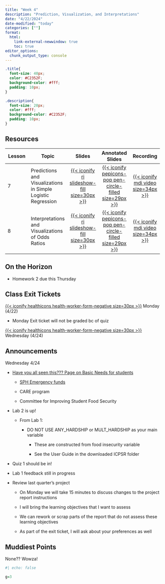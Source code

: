```yaml
---
title: "Week 4"
description: "Prediction, Visualization, and Interpretations"
date: "4/22/2024"
date-modified: "today"
categories: [""]
format: 
  html:
    link-external-newwindow: true
    toc: true
editor_options: 
  chunk_output_type: console
---
```


```css
.title{
  font-size: 40px;
  color: #C2352F;
  background-color: #fff;
  padding: 10px;
}

.description{
  font-size: 20px;
  color: #fff;
  background-color: #C2352F;
  padding: 10px;
}
```

## Resources

| Lesson | Topic                                                        |                                                                Slides                                                                |                                                                    Annotated Slides                                                                     |                                                               Recording                                                                |
|-------------|-------------|:-------------:|:---------------:|:-------------:|
| 7      | Predictions and Visualizations in Simple Logistic Regression |            [[{{< iconify ri slideshow-fill size=30px >}}](/lectures/07_Pred_Viz/07_Pred_Viz.qmd)]{style="color:#f8f5f0;"}            |            [[{{< iconify pepicons-pop pen-circle-filled size=29px >}}](/lectures/07_Pred_Viz/07_Pred_Viz_notes.pdf)]{style="color:#f8f5f0;"}            | [[{{< iconify mdi video size=34px >}}](https://echo360.org/media/fc43f521-fc2c-456d-a443-8dd8ee1e8a3e/public)]{style="color:#f8f5f0;"} |
| 8      | Interpretations and Visualizations of Odds Ratios            | [[{{< iconify ri slideshow-fill size=30px >}}](/lectures/08_Interpretations_SLR/08_Interpretations_SLR.qmd)]{style="color:#f8f5f0;"} | [[{{< iconify pepicons-pop pen-circle-filled size=29px >}}](/lectures/08_Interpretations_SLR/08_Interpretations_SLR_notes.pdf)]{style="color:#f8f5f0;"} | [[{{< iconify mdi video size=34px >}}](https://echo360.org/media/47cae393-9579-40a1-8555-eb26e3add5dc/public)]{style="color:#f8f5f0;"} |

## On the Horizon

-   Homework 2 due this Thursday

## Class Exit Tickets

[[{{< iconify healthicons health-worker-form-negative size=30px >}}](https://forms.office.com/Pages/ResponsePage.aspx?id=V3lz4rj6fk2U9pvWr59xWFMopmPUjRtDiHLswhgacNhUM0pYREpaMDVCMFI2RVg0Q0tTSldVMUlFWi4u)]{style="color:#f8f5f0;"} Monday (4/22)

-   Monday Exit ticket will not be graded bc of quiz

[[{{< iconify healthicons health-worker-form-negative size=30px >}}](https://forms.office.com/Pages/ResponsePage.aspx?id=V3lz4rj6fk2U9pvWr59xWFMopmPUjRtDiHLswhgacNhUOFNVUFkyWDk0UVhCRTM5TVRaWU1TRERPOS4u)]{style="color:#f8f5f0;"} Wednesday (4/24)

## Announcements

Wednesday 4/24

-   [Have you all seen this??? Page on Basic Needs for students](https://ohsu-psu-sph.org/meeting-basic-needs/)

    -   [SPH Emergency funds](https://ohsu-psu-sph.org/meeting-basic-needs/emergency-fund/)

    -   CARE program

    -   Committee for Improving Student Food Security

-   Lab 2 is up!

    -   From Lab 1:

        -   DO NOT USE ANY_HARDSHIP or MULT_HARDSHIP as your main variable

            -   These are constructed from food insecurity variable

            -   See the User Guide in the downloaded ICPSR folder

-   Quiz 1 should be in!

-   Lab 1 feedback still in progress

-   Review last quarter's project

    -   On Monday we will take 15 minutes to discuss changes to the project report instructions

    -   I will bring the learning objectives that I want to assess

    -   We can rework or scrap parts of the report that do not assess these learning objectives

    -   As part of the exit ticket, I will ask about your preferences as well

## Muddiest Points

None?? Wowza!

```r
#| echo: false

g=3
```
